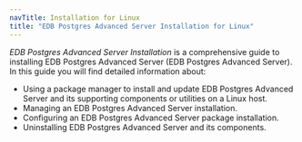 ```yaml
---
navTitle: Installation for Linux
title: "EDB Postgres Advanced Server Installation for Linux"
---
```


<div id="introduction" class="registered_link"></div>

*EDB Postgres Advanced Server Installation* is a comprehensive guide to installing EDB Postgres Advanced Server (EDB Postgres Advanced Server). In this guide you will find detailed information about:

-   Using a package manager to install and update EDB Postgres Advanced Server and its supporting components or utilities on a Linux host.
-   Managing an EDB Postgres Advanced Server installation.
-   Configuring an EDB Postgres Advanced Server package installation.
-   Uninstalling EDB Postgres Advanced Server and its components.
